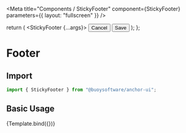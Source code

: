 

<Meta
  title="Components / StickyFooter"
  component={StickyFooter}
  parameters={{
    layout: "fullscreen"
  }}
/>

  return (
    <StickyFooter {...args}>
      <Button size="l" colorScheme="basic">Cancel</Button>
      <Button size="l" colorScheme="primary">Save</Button>
    </StickyFooter>
  );
};

# Footer

## Import

```javascript
import { StickyFooter } from "@buoysoftware/anchor-ui";
```

## Basic Usage

<Canvas>
  <Story name="StickyFooter">
    {Template.bind({})}
  </Story>
</Canvas>
